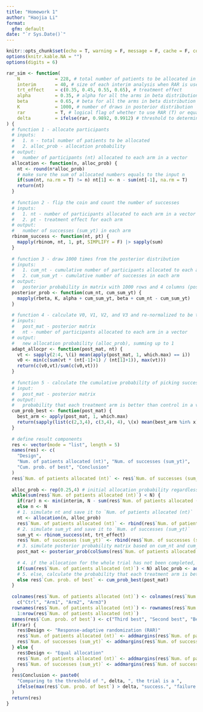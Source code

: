 ```yaml
---
title: "Homework 1"
author: "Haojia Li"
format: 
  gfm: default
date: "`r Sys.Date()`"
---
```


```r
knitr::opts_chunk$set(echo = T, warning = F, message = F, cache = F, comment = "")
options(knitr.kable.NA = "")
options(digits = 6)
```

```r
rar_sim <- function(
    N             = 228, # total number of patients to be allocated in the trial
    interim       = 40, # size of each interim analysis when RAR is used
    trt_effect    = c(0.35, 0.45, 0.55, 0.65), # treatment effect
    alpha         = 0.35, # alpha for all the arms in beta distribution
    beta          = 0.65, # beta for all the arms in beta distribution
    K             = 1000, # number of draws in posterior distribution
    rar           = T, # logical flag of whether to use RAR (T) or equal allocation (F)
    delta         = ifelse(rar, 0.9892, 0.9912) # threshold to determine a successful trial
) {
  # function 1 - allocate participants
  # inputs: 
  #   1. n - total number of patients to be allocated
  #   2. alloc_prob - allocation probability
  # output:
  #   number of participants (nt) allocated to each arm in a vector
  allocation <- function(n, alloc_prob) {
    nt <- round(n*alloc_prob)
    # make sure the sum of allocated numbers equals to the input n
    if(sum(nt, na.rm = T) != n) nt[1] <- n - sum(nt[-1], na.rm = T)
    return(nt)
  }
  
  # function 2 - flip the coin and count the number of successes
  # inputs:
  #   1. nt - number of participants allocated to each arm in a vector
  #   2. pt - treatment effect for each arm
  # output:
  #   number of successes (sum_yt) in each arm
  rbinom_success <- function(nt, pt) {
    mapply(rbinom, nt, 1, pt, SIMPLIFY = F) |> sapply(sum)
  }
  
  # function 3 - draw 1000 times from the posterior distribution
  # inputs:
  #   1. cum_nt - cumulative number of participants allocated to each arm in a vector
  #   2. cum_sum_yt - cumulative number of successes in each arm
  # output:
  #   posterior probability in matrix with 1000 rows and 4 columns (post_mat)
  posterior_prob <- function(cum_nt, cum_sum_yt) {
    mapply(rbeta, K, alpha + cum_sum_yt, beta + cum_nt - cum_sum_yt)
  }
  
  # function 4 - calculate V0, V1, V2, and V3 and re-normalized to be the adaptive allocation prob
  # inputs:
  #   post_mat - posterior matrix
  #   nt - number of participants allocated to each arm in a vector
  # output:
  #   new allocation probability (alloc_prob), summing up to 1
  adapt_allocpr <- function(post_mat, nt) {
    vt <- sapply(2:4, \(i) mean(apply(post_mat, 1, which.max) == i))
    v0 <- min(c(sum(vt * (nt[-1]+1) / (nt[1]+1)), max(vt)))
    return(c(v0,vt)/sum(c(v0,vt)))
  }
  
  # function 5 - calculate the cumulative probability of picking successively better arms
  # input:
  #   post_mat - posterior matrix
  # output:
  #   probability that each treatment arm is better than control in a vector (pt_lt_p0)
  cum_prob_best <- function(post_mat) {
    best_arm <- apply(post_mat, 1, which.max)
    return(sapply(list(c(2,3,4), c(3,4), 4), \(x) mean(best_arm %in% x)))
  }
  
  # define result components
  res <- vector(mode = "list", length = 5)
  names(res) <- c(
    "Design",
    "Num. of patients allocated (nt)", "Num. of successes (sum_yt)", 
    "Cum. prob. of best", "Conclusion"
  )
  res$`Num. of patients allocated (nt)` <- res$`Num. of successes (sum_yt)` <- matrix(ncol = 4, nrow = 0)
  
  alloc_prob <- rep(0.25,4) # initial allocation probability regardless of design
  while(sum(res$`Num. of patients allocated (nt)`) < N) {
    if(rar) n <- min(interim, N - sum(res$`Num. of patients allocated (nt)`)) 
    else n <- N
    # 1. simulate nt and save it to `Num. of patients allocated (nt)`
    nt <- allocation(n, alloc_prob)
    res$`Num. of patients allocated (nt)` <- rbind(res$`Num. of patients allocated (nt)`, nt)
    # 2. simulate sum_yt and save it to `Num. of successes (sum_yt)`
    sum_yt <- rbinom_success(nt, trt_effect)
    res$`Num. of successes (sum_yt)` <- rbind(res$`Num. of successes (sum_yt)`, sum_yt)
    # 3. simulate posterior probability matrix based on cum_nt and cum_sum_yt
    post_mat <- posterior_prob(colSums(res$`Num. of patients allocated (nt)`), colSums(res$`Num. of successes (sum_yt)`))
    
    # 4. if the allocation for the whole trial has not been completed, calculate the adaptive allocation probability
    if(sum(res$`Num. of patients allocated (nt)`) < N) alloc_prob <- adapt_allocpr(post_mat, nt)
    # 5. else, calculate the probability that each treatment arm is better than control
    else res$`Cum. prob. of best` <- cum_prob_best(post_mat)
  }
  
  colnames(res$`Num. of patients allocated (nt)`) <- colnames(res$`Num. of successes (sum_yt)`) <- 
    c("Ctrl", "Arm1", "Arm2", "Arm3")
  rownames(res$`Num. of patients allocated (nt)`) <- rownames(res$`Num. of successes (sum_yt)`) <- 
    1:nrow(res$`Num. of patients allocated (nt)`)
  names(res$`Cum. prob. of best`) <- c("Third best", "Second best", "Best")
  if(rar) {
    res$Design <- "Response-adaptive randomization (RAR)"
    res$`Num. of patients allocated (nt)` <- addmargins(res$`Num. of patients allocated (nt)`)
    res$`Num. of successes (sum_yt)` <- addmargins(res$`Num. of successes (sum_yt)`)
  } else {
    res$Design <- "Equal allocation"
    res$`Num. of patients allocated (nt)` <- addmargins(res$`Num. of patients allocated (nt)`, 2)
    res$`Num. of successes (sum_yt)` <- addmargins(res$`Num. of successes (sum_yt)`, 2)
  }
  res$Conclusion <- paste0(
    "Comparing to the threshold of ", delta, ", the trial is a ", 
    ifelse(max(res$`Cum. prob. of best`) > delta, "success.", "failure.")
  )
  return(res)
}
```
